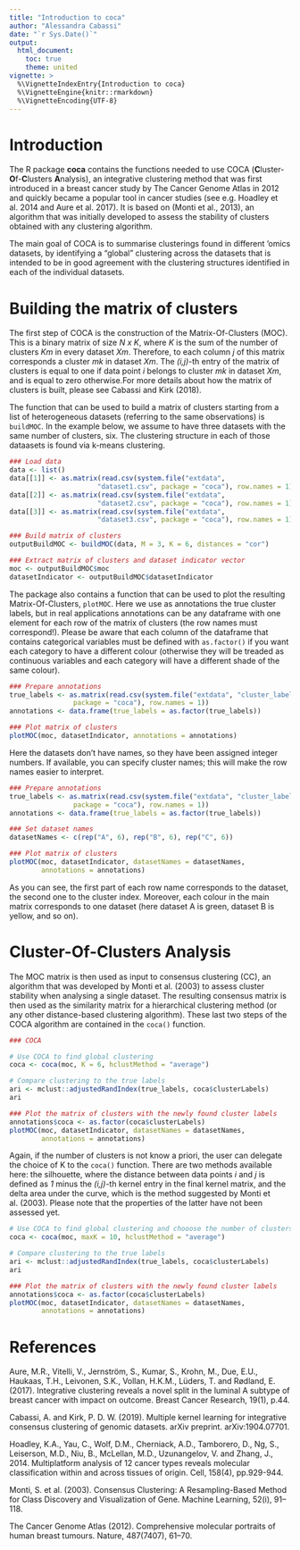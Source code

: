 ```yaml
---
title: "Introduction to coca"
author: "Alessandra Cabassi"
date: "`r Sys.Date()`"
output: 
  html_document:
    toc: true
    theme: united
vignette: >
  %\VignetteIndexEntry{Introduction to coca}
  %\VignetteEngine{knitr::rmarkdown}
  %\VignetteEncoding{UTF-8}
---
```


# Introduction

The R package **coca** contains the functions needed to use COCA (**C**luster-**O**f-**C**lusters **A**nalysis), an integrative clustering method that was first introduced in a breast cancer study by The Cancer Genome Atlas in 2012 and quickly became a popular tool in cancer studies (see e.g. Hoadley et al. 2014 and Aure et al. 2017). It is based on \emph{Consensus Clustering} (Monti et al., 2013), an algorithm that was initially developed to assess the stability of clusters obtained with any clustering algorithm. 

The main goal of COCA is to summarise clusterings found in different ’omics datasets, by identifying a “global" clustering across the datasets that is intended to be in good agreement with the clustering structures
identified in each of the individual datasets.

# Building the matrix of clusters

The first step of COCA is the construction of the Matrix-Of-Clusters (MOC). This is a binary matrix of size _N x K_, where _K_ is the sum of the number of clusters _Km_ in every dataset _Xm_. Therefore, to each column _j_ of this matrix corresponds a cluster _mk_ in dataset _Xm_. The _(i,j)_-th entry of the matrix of clusters is equal to one if data point _i_ belongs to cluster _mk_ in dataset _Xm_, and is equal to zero otherwise.For more details about how the matrix of clusters is built, please see Cabassi and Kirk (2018).

The function that can be used to build a matrix of clusters starting from a list of heterogeneous datasets (referring to the same observations) is `buildMOC`.
In the example below, we assume to have three datasets with the same number of clusters, six. The clustering structure in each of those dataasets is found via k-means clustering. 

```r
### Load data
data <- list()
data[[1]] <- as.matrix(read.csv(system.file("extdata", 
                      "dataset1.csv", package = "coca"), row.names = 1))
data[[2]] <- as.matrix(read.csv(system.file("extdata", 
                      "dataset2.csv", package = "coca"), row.names = 1))
data[[3]] <- as.matrix(read.csv(system.file("extdata", 
                      "dataset3.csv", package = "coca"), row.names = 1))

### Build matrix of clusters
outputBuildMOC <- buildMOC(data, M = 3, K = 6, distances = "cor")

### Extract matrix of clusters and dataset indicator vector
moc <- outputBuildMOC$moc
datasetIndicator <- outputBuildMOC$datasetIndicator
```

The package also contains a function that can be used to plot the resulting Matrix-Of-Clusters, `plotMOC`. Here we use as annotations the true cluster labels, but in real applications annotations can be any dataframe with
one element for each row of the matrix of clusters (the row names must correspond!). Please be aware that each 
column of the dataframe that contains categorical variables must be defined with `as.factor()` if you want 
each category to have a different colour (otherwise they will be treaded as continuous variables and each 
category will have a different shade of the same colour).

```r

### Prepare annotations
true_labels <- as.matrix(read.csv(system.file("extdata", "cluster_labels.csv",
                package = "coca"), row.names = 1))
annotations <- data.frame(true_labels = as.factor(true_labels))

### Plot matrix of clusters
plotMOC(moc, datasetIndicator, annotations = annotations)
```

Here the datasets don't have names, so they have been assigned integer numbers. If available, you can specify 
cluster names; this will make the row names easier to interpret.

```r

### Prepare annotations
true_labels <- as.matrix(read.csv(system.file("extdata", "cluster_labels.csv",
                package = "coca"), row.names = 1))
annotations <- data.frame(true_labels = as.factor(true_labels))

### Set dataset names 
datasetNames <- c(rep("A", 6), rep("B", 6), rep("C", 6))

### Plot matrix of clusters
plotMOC(moc, datasetIndicator, datasetNames = datasetNames, 
        annotations = annotations)
```

As you can see, the first part of each row name corresponds to the dataset, the second one to the cluster index. Moreover, each colour in the main matrix corresponds to one dataset (here dataset A is green, dataset B is yellow, and so on).   

# Cluster-Of-Clusters Analysis

The MOC matrix is then used as input to consensus clustering (CC), an algorithm that was developed by Monti et al. (2003) to assess cluster stability when analysing a single dataset. The resulting consensus matrix is then used as the similarity matrix for a hierarchical clustering method (or any other distance-based clustering algorithm). These last two steps of the COCA algorithm are contained in the `coca()` function. 

```r
### COCA

# Use COCA to find global clustering
coca <- coca(moc, K = 6, hclustMethod = "average")

# Compare clustering to the true labels
ari <- mclust::adjustedRandIndex(true_labels, coca$clusterLabels)
ari

### Plot the matrix of clusters with the newly found cluster labels
annotations$coca <- as.factor(coca$clusterLabels)
plotMOC(moc, datasetIndicator, datasetNames = datasetNames, 
        annotations = annotations)
```

Again, if the number of clusters is not know a priori, the user can delegate the choice of K to the `coca()` function. There are two methods available here: the silhouette, where the distance between data points _i_ and _j_ is defined as _1_ minus the _(i,j)_-th kernel entry in the final kernel matrix, and the delta area under the curve, which is the method suggested by Monti et al. (2003). Please note that the properties of the latter 
have not been assessed yet. 

```r

# Use COCA to find global clustering and chooose the number of clusters
coca <- coca(moc, maxK = 10, hclustMethod = "average")

# Compare clustering to the true labels
ari <- mclust::adjustedRandIndex(true_labels, coca$clusterLabels)
ari

### Plot the matrix of clusters with the newly found cluster labels
annotations$coca <- as.factor(coca$clusterLabels)
plotMOC(moc, datasetIndicator, datasetNames = datasetNames, 
        annotations = annotations)
```

# References 

Aure, M.R., Vitelli, V., Jernström, S., Kumar, S., Krohn, M., Due, E.U., Haukaas, T.H., Leivonen, S.K., Vollan, H.K.M., Lüders, T. and Rødland, E. (2017). Integrative clustering reveals a novel split in the luminal A subtype of breast cancer with impact on outcome. Breast Cancer Research, 19(1), p.44.

Cabassi, A. and Kirk, P. D. W. (2019). Multiple kernel learning for integrative consensus clustering of genomic datasets. arXiv preprint. arXiv:1904.07701.

Hoadley, K.A., Yau, C., Wolf, D.M., Cherniack, A.D., Tamborero, D., Ng, S., Leiserson, M.D., Niu, B., McLellan, M.D., Uzunangelov, V. and Zhang, J., 2014. Multiplatform analysis of 12 cancer types reveals molecular classification within and across tissues of origin. Cell, 158(4), pp.929-944.

Monti, S. et al. (2003). Consensus Clustering: A Resampling-Based Method for Class Discovery and Visualization of Gene. Machine Learning, 52(i), 91–118.

The Cancer Genome Atlas (2012). Comprehensive molecular portraits of human breast tumours. Nature,
487(7407), 61–70.
